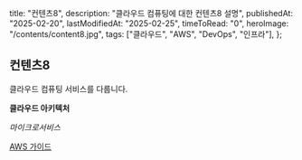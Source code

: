   title: "컨텐츠8",
  description: "클라우드 컴퓨팅에 대한 컨텐츠8 설명",
  publishedAt: "2025-02-20",
  lastModifiedAt: "2025-02-25",
  timeToRead: "0",
  heroImage: "/contents/content8.jpg",
  tags: ["클라우드", "AWS", "DevOps", "인프라"],
};

## 컨텐츠8

클라우드 컴퓨팅 서비스를 다룹니다.

**클라우드 아키텍처**

_마이크로서비스_

[AWS 가이드](https://aws.amazon.com)
